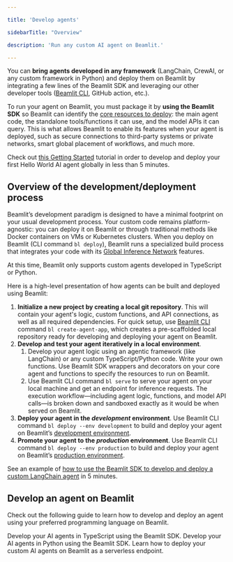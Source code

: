 ```yaml
---

title: 'Develop agents'

sidebarTitle: "Overview"

description: 'Run any custom AI agent on Beamlit.'

---
```


You can **bring agents developed in any framework** (LangChain, CrewAI, or any custom framework in Python) and deploy them on Beamlit by integrating a few lines of the Beamlit SDK and leveraging our other developer tools ([Beamlit CLI](../cli-reference), GitHub action, etc.).

To run your agent on Beamlit, you must package it by **using the Beamlit SDK** so Beamlit can identify the [core resources to deploy](Overview): the main agent code, the standalone tools/functions it can use, and the model APIs it can query. This is what allows Beamlit to enable its features when your agent is deployed, such as secure connections to third-party systems or private networks, smart global placement of workflows, and much more.

<Tip>Check out [this Getting Started](../Get-started) tutorial in order to develop and deploy your first Hello World AI agent globally in less than 5 minutes.</Tip>

## Overview of the development/deployment process

Beamlit’s development paradigm is designed to have a minimal footprint on your usual development process. Your custom code remains platform-agnostic: you can deploy it on Beamlit or through traditional methods like Docker containers on VMs or Kubernetes clusters. When you deploy on Beamlit (CLI command `bl deploy`), Beamlit runs a specialized build process that integrates your code with its [Global Inference Network](../Models/Global-Inference-Network) features.

<Warning>At this time, Beamlit only supports custom agents developed in TypeScript or Python.</Warning>

Here is a high-level presentation of how agents can be built and deployed using Beamlit:

1. **Initialize a new project by creating a local git repository**. This will contain your agent's logic, custom functions, and API connections, as well as all required dependencies. For quick setup, use [Beamlit CLI](../cli-reference) command `bl create-agent-app`, which creates a pre-scaffolded local repository ready for developing and deploying your agent on Beamlit.
2. **Develop and test your agent iteratively in a local environment**. 
    1. Develop your agent logic using an agentic framework (like LangChain) or any custom TypeScript/Python code. Write your own functions. Use Beamlit SDK wrappers and decorators on your core agent and functions to specify the resources to run on Beamlit.
    2. Use Beamlit CLI command `bl serve` to serve your agent on your local machine and get an endpoint for inference requests. The execution workflow—including agent logic, functions, and model API calls—is broken down and sandboxed exactly as it would be when served on Beamlit.
3. **Deploy your agent in the *development* environment**. Use Beamlit CLI command `bl deploy --env development` to build and deploy your agent on Beamlit’s [development environment](../Model-Governance/Environments).
4. **Promote your agent to the *production* environment**. Use Beamlit CLI command `bl deploy --env production` to build and deploy your agent on Beamlit’s [production environment](../Model-Governance/Environments).

<Note>See an example of [how to use the Beamlit SDK to develop and deploy a custom LangChain agent](../Examples/Deploy-a-LangChain-agent) in 5 minutes.</Note>

## Develop an agent on Beamlit

Check out the following guide to learn how to develop and deploy an agent using your preferred programming language on Beamlit.

<CardGroup cols={2}>  

<Card title="TypeScript" icon="js">    
Develop your AI agents in TypeScript using the Beamlit SDK.
</Card>

<Card title="Python" icon="python">    
Develop your AI agents in Python using the Beamlit SDK.
</Card>

</CardGroup>

<Card title="Deploy an agent" icon="server" href="/Agents/Deploy-an-agent">
Learn how to deploy your custom AI agents on Beamlit as a serverless endpoint. 
</Card>